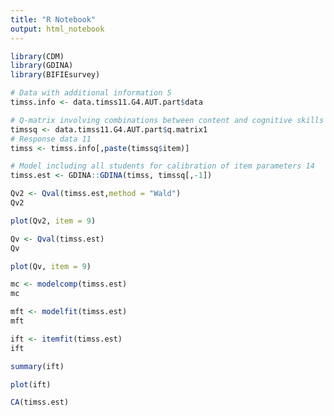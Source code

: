 ```yaml
---
title: "R Notebook"
output: html_notebook
---
```


```r
library(CDM)
library(GDINA) 
library(BIFIEsurvey)
```


```r
# Data with additional information 5 
timss.info <- data.timss11.G4.AUT.part$data

# Q-matrix involving combinations between content and cognitive skills 8 
timssq <- data.timss11.G4.AUT.part$q.matrix1
# Response data 11 
timss <- timss.info[,paste(timssq$item)]
```


```r
# Model including all students for calibration of item parameters 14 
timss.est <- GDINA::GDINA(timss, timssq[,-1])
```

```r
Qv2 <- Qval(timss.est,method = "Wald")
Qv2
```

```r
plot(Qv2, item = 9)
```

```r
Qv <- Qval(timss.est)
Qv
```

```r

plot(Qv, item = 9)

```

```r
mc <- modelcomp(timss.est)
mc
```

```r
mft <- modelfit(timss.est)
mft
```


```r
ift <- itemfit(timss.est)
ift
```


```r
summary(ift)
```


```r
plot(ift)
```


```r
CA(timss.est)
```


